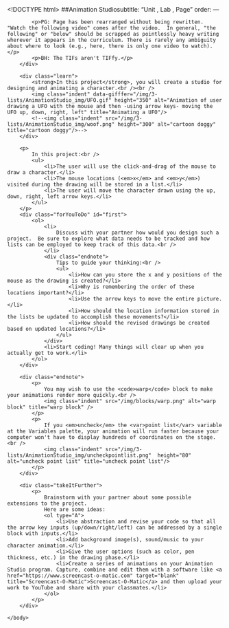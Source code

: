 <!DOCTYPE html>
<html lang="en">
    <head>
		<meta http-equiv="content-type" content="text/html; charset=utf-8" />
        <script type="text/javascript" src="/llab/loader.js"></script>
        <script type="text/javascript" src="/utilities/gifffer.min.js"></script>
        <script type="text/javascript">window.onload = function() {Gifffer();}</script>
        <link rel="stylesheet" type="text/css" href="/css/bjc-gifffer.css">
		<title>Unit 3 Optional Projects, Page 2</title>
    </head>

    <body>
        ##Animation Studiosubtitle: "Unit , Lab , Page"
order:
---
        <div class="todo">
            <p>PG: Page has been rearranged without being rewritten. "Watch the following video" comes after the video.  In general, "the following" or "below" should be scrapped as pointlessly heavy writing wherever it appears in the curriculum. There is rarely any ambiguity about where to look (e.g., here, there is only one video to watch). </p>
            <p>BH: The TIFs aren't TIFfy.</p>
        </div>
        
        <div class="learn">
            <strong>In this project</strong>, you will create a studio for designing and animating a character.<br /><br />
            <img class="indent" data-gifffer="/img/3-lists/AnimationStudio_img/UFO.gif" height="350" alt="Animation of user drawing a UFO with the mouse and then -using arrow keys- moving the UFO up, down, right, left" title="Animating a UFO"/>
            <!--<img class="indent" src="/img/3-lists/AnimationStudio_img/woof.png" height="300" alt="cartoon doggy" title="cartoon doggy"/>-->
        </div>
        
        <p>
            In this project:<br />
            <ul>
                <li>The user will use the click-and-drag of the mouse to draw a character.</li>
                <li>The mouse locations (<em>x</em> and <em>y</em>) visited during the drawing will be stored in a list.</li>
                <li>The user will move the character drawn using the up, down, right, left arrow keys.</li>
            </ul>
        </p>
        <div class="forYouToDo" id="first"> 
            <ol>
                <li>
                    Discuss with your partner how would you design such a project.  Be sure to explore what data needs to be tracked and how lists can be employed to keep track of this data.<br />
                </li>
                <div class="endnote">
                    Tips to guide your thinking:<br />
                    <ul>
                        <li>How can you store the x and y positions of the mouse as the drawing is created?</li>
                        <li>Why is remembering the order of these locations important?</li>
                        <li>Use the arrow keys to move the entire picture.</li>
                        <li>How should the location information stored in the lists be updated to accomplish these movements?</li>
                        <li>How should the revised drawings be created based on updated locations?</li>
                    </ul>
                </div>
                <li>Start coding! Many things will clear up when you actually get to work.</li>
            </ol>
        </div>
        
        <div class="endnote">            
            <p>
                You may wish to use the <code>warp</code> block to make your animations render more quickly.<br />
                <img class="indent" src="/img/blocks/warp.png" alt="warp block" title="warp block" />
            </p>
            <p>
                If you <em>uncheck</em> the <var>point list</var> variable at the Variables palette, your animation will run faster because your computer won't have to display hundreds of coordinates on the stage.<br />
                <img class="indent" src="/img/3-lists/AnimationStudio_img/uncheckpointlist.png"  height="80" alt="uncheck point list" title="uncheck point list"/>
            </p>
        </div>
    
        <div class="takeItFurther">
            <p>
                Brainstorm with your partner about some possible extensions to the project.
                Here are some ideas:
                <ol type="A">
                    <li>Use abstraction and revise your code so that all the arrow key inputs (up/down/right/left) can be addressed by a single block with inputs.</li>
                    <li>Add background image(s), sound/music to your character animation.</li>
                    <li>Give the user options (such as color, pen thickness, etc.) in the drawing phase.</li>
                    <li>Create a series of animations on your Animation Studio program. Capture, combine and edit them with a software like <a href="https://www.screencast-o-matic.com" target="blank" title="Screencast-O-Matic">Screencast-O-Matic</a> and then upload your work to YouTube and share with your classmates.</li>
                </ol>
            </p>
        </div>
    
    </body>
</html>
